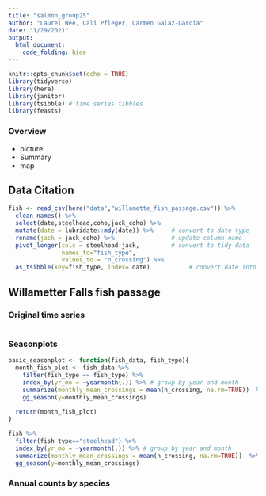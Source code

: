```yaml
---
title: "salmon_group25"
author: "Laurel Wee, Cali Pfleger, Carmen Galaz-García"
date: "1/29/2021"
output: 
  html_document:
    code_folding: hide
---
```


```r
knitr::opts_chunk$set(echo = TRUE)
library(tidyverse)
library(here)
library(janitor)
library(tsibble) # time series tibbles
library(feasts)
```

### Overview

- picture
- Summary
- map

## Data Citation

```r
fish <- read_csv(here("data","willamette_fish_passage.csv")) %>% 
  clean_names() %>% 
  select(date,steelhead,coho,jack_coho) %>% 
  mutate(date = lubridate::mdy(date)) %>%     # convert to date type
  rename(jack = jack_coho) %>%                # update column name
  pivot_longer(cols = steelhead:jack,         # convert to tidy data
               names_to="fish_type", 
               values_to = "n_crossing") %>% 
  as_tsibble(key=fish_type, index= date)           # convert date into tsibble
```


## Willametter Falls fish passage {.tabset}


### Original time series
```r

```

### Seasonplots
```r

basic_seasonplot <- function(fish_data, fish_type){
  month_fish_plot <- fish_data %>% 
    filter(fish_type == fish_type) %>%  
    index_by(yr_mo = ~yearmonth(.)) %>% # group by year and month
    summarize(monthly_mean_crossings = mean(n_crossing, na.rm=TRUE))  %>% 
    gg_season(y=monthly_mean_crossings)
  
  return(month_fish_plot)
}

fish %>% 
  filter(fish_type=="steelhead") %>% 
  index_by(yr_mo = ~yearmonth(.)) %>% # group by year and month
  summarize(monthly_mean_crossings = mean(n_crossing, na.rm=TRUE))  %>% 
  gg_season(y=monthly_mean_crossings)
```

### Annual counts by species
```r

```

